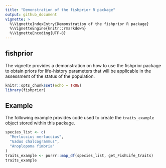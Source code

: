```yaml
---
title: "Demonstration of the fishprior R package"
output: github_document
vignette: >
  %\VignetteIndexEntry{Demonstration of the fishprior R package}
  %\VignetteEngine{knitr::rmarkdown}
  %\VignetteEncoding{UTF-8}
---
```


## fishprior

The vignette provides a demonstration on how to use the fishprior package to obtain priors for life-history parameters that will be applicable in the assessment of the status of the population.

```r
knitr::opts_chunk$set(echo = TRUE)
library(fishprior)
```

## Example

The following example provides code used to create the `traits_example` object stored within this package.

```r
species_list <- c(
  "Merluccius merluccius",
  "Gadus chalcogrammus",
  "Anoplopoma fimbria"
)
traits_example <- purrr::map_df(species_list, get_FishLife_traits)
traits_example
```